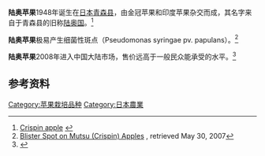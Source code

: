 {{Infobox Cultivar | name ='''陆奥苹果'''<br />''Mutsu'' 'Crispin'
| image = Mutsu apple.jpg
| image_caption= 陆奥苹果
| image_width = 250px
| hybrid = 金冠苹果 × 印度苹果
| cultivar = 陆奥
| origin = {{flagicon|Japan}} 据推测在日本[[青森县|青森县]]
}}

'''陆奥苹果'''1948年诞生在[[日本|日本]][[青森县|青森县]]，由金冠苹果和印度苹果杂交而成，其名字来自于青森县的旧称[[陆奥国|陆奥国]]。<ref>[http://www.orangepippin.com/apples/crispin.aspx Crispin apple] {{webarchive|url=https://web.archive.org/web/20090329023137/http://www.orangepippin.com/apples/crispin.aspx |date=2009-03-29 }}</ref>

'''陆奥苹果'''极易产生细菌性斑点（Pseudomonas syringae pv. papulans）。<ref name="disease"> [http://www.omafra.gov.on.ca/english/crops/hort/news/hortmatt/2005/12hrt05a5.htm Blister Spot on Mutsu (Crispin) Apples] {{webarchive|url=https://web.archive.org/web/20090221022548/http://omafra.gov.on.ca/english/crops/hort/news/hortmatt/2005/12hrt05a5.htm |date=2009-02-21 }}, retrieved May 30, 2007</ref>

'''陆奥苹果'''2008年进入中国大陆市场，售价远高于一般民众能承受的水平。<ref>{{cite web|url=http://dili.kantsuu.com/200912/20091211131318_167609.shtml|title=日本青森县的苹果，130年历史传奇|access-date=2012-03-16|archive-date=2017-11-05|archive-url=https://web.archive.org/web/20171105081023/http://dili.kantsuu.com/200912/20091211131318_167609.shtml|dead-url=no}}</ref>

== 参考资料 ==
<references />
{{苹果}}
{{plant-stub}}

[[Category:苹果栽培品种|Category:苹果栽培品种]]
[[Category:日本農業|Category:日本農業]]